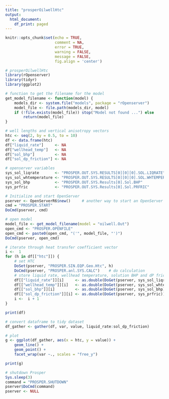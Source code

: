 ```yaml
---
title: "prosperOilwellHtc"
output:
  html_document:
    df_print: paged
---
```


```r
knitr::opts_chunk$set(echo = TRUE, 
                      comment = NA, 
                      error = TRUE, 
                      warning = FALSE, 
                      message = FALSE, 
                      fig.align = 'center')
```

```r
# prosperOilwellHtc
library(rOpenserver)
library(tidyr)
library(ggplot2)

# function to get the filename for the model
get_model_filename <- function(model) {
    models_dir <- system.file("models", package = "rOpenserver")
    model_file <- file.path(models_dir, model)
    if (!file.exists(model_file)) stop("Model not found ...") else
        return(model_file)
}
```


```r
# well lengths and vertical anisotropy vectors
htc <- seq(2, by = 0.5, to = 10)
df <- data.frame(htc)
df["liquid_rate"]     <- NA
df["wellhead_temp"]   <- NA
df["sol_bhp"]         <- NA
df["sol_dp_friction"] <- NA

# openserver variables
sys_sol_liqrate       <- "PROSPER.OUT.SYS.RESULTS[0][0][0].SOL.LIQRATE"
sys_sol_whtemperature <- "PROSPER.OUT.SYS.RESULTS[0][0][0].SOL.WHTEMPERATURE"
sys_sol_bhp           <- "PROSPER.OUT.SYS.Results[0].Sol.BHP"
sys_prfric            <- "PROSPER.OUT.SYS.Results[0].Sol.PRFRIC"
```


```r
# Initialize and start OpenServer
pserver <- OpenServerR6$new()     # another way to start an OpenServer instance
cmd = "PROSPER.START"
DoCmd(pserver, cmd)

# open model
model_file <- get_model_filename(model = "oilwell.Out")
open_cmd <- "PROSPER.OPENFILE"
open_cmd <- paste0(open_cmd, "('", model_file, "')")
DoCmd(pserver, open_cmd)
```

```r
# iterate through heat transfer coefficient vector
i <-  1
for (h in df[["htc"]]) {
    # set HTC
    DoSet(pserver, "PROSPER.SIN.EQP.Geo.Htc", h)
    DoCmd(pserver, "PROSPER.anl.SYS.CALC")    # do calculation
    # store liquid rate, wellhead temperature, solution BHP and dP friction
    df[["liquid_rate"]][i]     <- as.double(DoGet(pserver, sys_sol_liqrate))
    df[["wellhead_temp"]][i]   <- as.double(DoGet(pserver, sys_sol_whtemperature))
    df[["sol_bhp"]][i]         <- as.double(DoGet(pserver, sys_sol_bhp))
    df[["sol_dp_friction"]][i] <- as.double(DoGet(pserver, sys_prfric))
    i <-  i + 1
}
```


```r
print(df)

# convert dataframe to tidy dataset
df_gather <- gather(df, var, value, liquid_rate:sol_dp_friction)

# plot
g <- ggplot(df_gather, aes(x = htc, y = value)) +
    geom_line() +
    geom_point() +
    facet_wrap(var ~., scales = "free_y")

print(g)
```


```r
# shutdown Prosper
Sys.sleep(3)
command = "PROSPER.SHUTDOWN"
pserver$DoCmd(command)
pserver <- NULL
```

